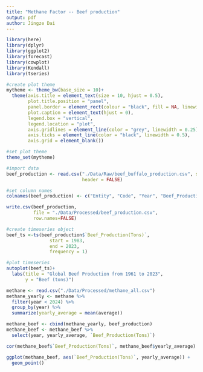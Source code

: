 ```yaml
---
title: "Methane Factor -- Beef production"
output: pdf
author: Jingze Dai
---
```



```r
library(here)
library(dplyr)
library(ggplot2)
library(forecast)
library(cowplot)
library(Kendall)
library(tseries)
```

```r
#create plot theme
mytheme <- theme_bw(base_size = 10)+
  theme(axis.title = element_text(size = 10, hjust = 0.5),
        plot.title.position = "panel",
        panel.border = element_rect(colour = "black", fill = NA, linewidth = 0.25),
        plot.caption = element_text(hjust = 0),
        legend.box = "vertical",
        legend.location = "plot",
        axis.gridlines = element_line(color = "grey", linewidth = 0.25),
        axis.ticks = element_line(color = "black", linewidth = 0.5),
        axis.grid = element_blank())

#set plot theme
theme_set(mytheme)
```

```r
#import data
beef_production <- read.csv("./Data/Raw/beef_buffalo_production.csv", skip = 23,
                            header = FALSE)

#set column names
colnames(beef_production) <- c("Entity", "Code", "Year", "Beef_Production(Tons)")

write.csv(beef_production, 
          file = "./Data/Processed/beef_production.csv",
          row.names=FALSE)
```


```r
#create timeseries object
beef_ts <-ts(beef_production$`Beef_Production(Tons)`, 
                start = 1983, 
                end = 2023, 
                frequency = 1)

#plot timeseries
autoplot(beef_ts)+
  labs(title = "Global Beef Production from 1961 to 2023",
       y = "Beef (tons)")
```

```r
methane <- read.csv("./Data/Processed/methane_all.csv")
methane_yearly <- methane %>% 
  filter(year < 2024) %>% 
  group_by(year) %>% 
  summarize(yearly_average = mean(average))
```

```r
methane_beef <- cbind(methane_yearly, beef_production) 
methane_beef <- methane_beef %>%
  select(year, yearly_average, `Beef_Production(Tons)`)

```

```r
cor(methane_beef$`Beef_Production(Tons)`, methane_beef$yearly_average)

ggplot(methane_beef, aes(`Beef_Production(Tons)`, yearly_average)) + 
  geom_point()
```

